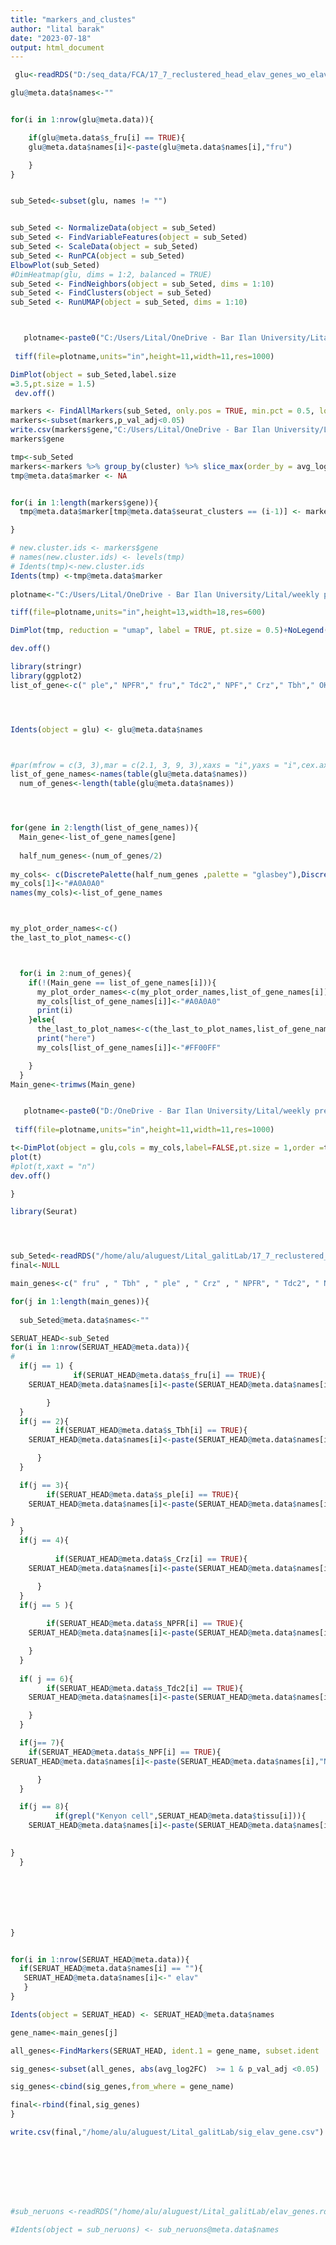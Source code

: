 ```yaml
---
title: "markers_and_clustes"
author: "lital barak"
date: "2023-07-18"
output: html_document
---
```

```r
 glu<-readRDS("D:/seq_data/FCA/17_7_reclustered_head_elav_genes_wo_elav_labels.rds")

glu@meta.data$names<-""


for(i in 1:nrow(glu@meta.data)){

    if(glu@meta.data$s_fru[i] == TRUE){
    glu@meta.data$names[i]<-paste(glu@meta.data$names[i],"fru")

    }
}


sub_Seted<-subset(glu, names != "")


sub_Seted <- NormalizeData(object = sub_Seted)
sub_Seted <- FindVariableFeatures(object = sub_Seted)
sub_Seted <- ScaleData(object = sub_Seted)
sub_Seted <- RunPCA(object = sub_Seted)
ElbowPlot(sub_Seted)
#DimHeatmap(glu, dims = 1:2, balanced = TRUE)
sub_Seted <- FindNeighbors(object = sub_Seted, dims = 1:10)
sub_Seted <- FindClusters(object = sub_Seted)
sub_Seted <- RunUMAP(object = sub_Seted, dims = 1:10)



   plotname<-paste0("C:/Users/Lital/OneDrive - Bar Ilan University/Lital/weekly presentation/16.7.23/fru_reclustred.tiff")
  
 tiff(file=plotname,units="in",height=11,width=11,res=1000)

DimPlot(object = sub_Seted,label.size
=3.5,pt.size = 1.5)
 dev.off()

markers <- FindAllMarkers(sub_Seted, only.pos = TRUE, min.pct = 0.5, logfc.threshold = 1)
markers<-subset(markers,p_val_adj<0.05)
write.csv(markers$gene,"C:/Users/Lital/OneDrive - Bar Ilan University/Lital/weekly presentation/16.7.23/fru_pos_marker.csv")
markers$gene
```


```r
tmp<-sub_Seted
markers<-markers %>% group_by(cluster) %>% slice_max(order_by = avg_log2FC, n = 1)
tmp@meta.data$marker <- NA


for(i in 1:length(markers$gene)){
  tmp@meta.data$marker[tmp@meta.data$seurat_clusters == (i-1)] <- markers$gene[i]

}

# new.cluster.ids <- markers$gene
# names(new.cluster.ids) <- levels(tmp)
# Idents(tmp)<-new.cluster.ids
Idents(tmp) <-tmp@meta.data$marker
 
plotname<-"C:/Users/Lital/OneDrive - Bar Ilan University/Lital/weekly presentation/16.7.23/fru_with_markers_labels_log_fold.tiff"

tiff(file=plotname,units="in",height=13,width=18,res=600)

DimPlot(tmp, reduction = "umap", label = TRUE, pt.size = 0.5)+NoLegend()

dev.off()

```


```r
library(stringr)
library(ggplot2)
list_of_gene<-c(" ple"," NPFR"," fru"," Tdc2"," NPF"," Crz"," Tbh"," OK107")




Idents(object = glu) <- glu@meta.data$names



#par(mfrow = c(3, 3),mar = c(2.1, 3, 9, 3),xaxs = "i",yaxs = "i",cex.axis=1.1,cex.lab=1.1)
list_of_gene_names<-names(table(glu@meta.data$names))
  num_of_genes<-length(table(glu@meta.data$names))




for(gene in 2:length(list_of_gene_names)){
  Main_gene<-list_of_gene_names[gene]
  
  half_num_genes<-(num_of_genes/2)
  
my_cols<- c(DiscretePalette(half_num_genes ,palette = "glasbey"),DiscretePalette(half_num_genes, palette = "glasbey"))
my_cols[1]<-"#A0A0A0"
names(my_cols)<-list_of_gene_names



my_plot_order_names<-c()
the_last_to_plot_names<-c()



  for(i in 2:num_of_genes){
    if(!(Main_gene == list_of_gene_names[i])){
      my_plot_order_names<-c(my_plot_order_names,list_of_gene_names[i])
      my_cols[list_of_gene_names[i]]<-"#A0A0A0"
      print(i)
    }else{
      the_last_to_plot_names<-c(the_last_to_plot_names,list_of_gene_names[i])
      print("here")
      my_cols[list_of_gene_names[i]]<-"#FF00FF"

    }
  }
Main_gene<-trimws(Main_gene)


   plotname<-paste0("D:/OneDrive - Bar Ilan University/Lital/weekly presentation/16.7.23/ALL_GENES/",Main_gene,".tiff")
  
 tiff(file=plotname,units="in",height=11,width=11,res=1000)

t<-DimPlot(object = glu,cols = my_cols,label=FALSE,pt.size = 1,order =the_last_to_plot_names ) +ggtitle(Main_gene)+ theme(plot.title = element_text(hjust = 0.5,size = 20, face = "bold"),legend.position="none")
plot(t)
#plot(t,xaxt = "n")
dev.off()

}
```


```r
library(Seurat)




sub_Seted<-readRDS("/home/alu/aluguest/Lital_galitLab/17_7_reclustered_head_elav_genes.rds")
final<-NULL

main_genes<-c(" fru" , " Tbh" , " ple" , " Crz" , " NPFR", " Tdc2", " NPF"," OK107")

for(j in 1:length(main_genes)){
  
  sub_Seted@meta.data$names<-""

SERUAT_HEAD<-sub_Seted
for(i in 1:nrow(SERUAT_HEAD@meta.data)){
# 
  if(j == 1) {
              if(SERUAT_HEAD@meta.data$s_fru[i] == TRUE){
    SERUAT_HEAD@meta.data$names[i]<-paste(SERUAT_HEAD@meta.data$names[i],"fru")

        }
  }
  if(j == 2){
          if(SERUAT_HEAD@meta.data$s_Tbh[i] == TRUE){
    SERUAT_HEAD@meta.data$names[i]<-paste(SERUAT_HEAD@meta.data$names[i],"Tbh")

      }
  }

  if(j == 3){
        if(SERUAT_HEAD@meta.data$s_ple[i] == TRUE){
    SERUAT_HEAD@meta.data$names[i]<-paste(SERUAT_HEAD@meta.data$names[i],"ple")

}
  }
  if(j == 4){
    
          if(SERUAT_HEAD@meta.data$s_Crz[i] == TRUE){
    SERUAT_HEAD@meta.data$names[i]<-paste(SERUAT_HEAD@meta.data$names[i],"Crz")

      }
  }
  if(j == 5 ){
    
        if(SERUAT_HEAD@meta.data$s_NPFR[i] == TRUE){
    SERUAT_HEAD@meta.data$names[i]<-paste(SERUAT_HEAD@meta.data$names[i],"NPFR")

    }
  }
  
  if( j == 6){
        if(SERUAT_HEAD@meta.data$s_Tdc2[i] == TRUE){
    SERUAT_HEAD@meta.data$names[i]<-paste(SERUAT_HEAD@meta.data$names[i],"Tdc2")

    }
  }

  if(j== 7){
    if(SERUAT_HEAD@meta.data$s_NPF[i] == TRUE){
SERUAT_HEAD@meta.data$names[i]<-paste(SERUAT_HEAD@meta.data$names[i],"NPF")

      }
  }

  if(j == 8){
          if(grepl("Kenyon cell",SERUAT_HEAD@meta.data$tissu[i])){
    SERUAT_HEAD@meta.data$names[i]<-paste(SERUAT_HEAD@meta.data$names[i],"OK107")

  
}
  }







}


for(i in 1:nrow(SERUAT_HEAD@meta.data)){
  if(SERUAT_HEAD@meta.data$names[i] == ""){
   SERUAT_HEAD@meta.data$names[i]<-" elav"
   }
}

Idents(object = SERUAT_HEAD) <- SERUAT_HEAD@meta.data$names

gene_name<-main_genes[j]

all_genes<-FindMarkers(SERUAT_HEAD, ident.1 = gene_name, subset.ident  = " elav", test.use = "DESeq2",slot = "counts",max.cells.per.ident=2000)

sig_genes<-subset(all_genes, abs(avg_log2FC)  >= 1 & p_val_adj <0.05)

sig_genes<-cbind(sig_genes,from_where = gene_name)

final<-rbind(final,sig_genes)
}

write.csv(final,"/home/alu/aluguest/Lital_galitLab/sig_elav_gene.csv")








#sub_neruons <-readRDS("/home/alu/aluguest/Lital_galitLab/elav_genes.rds")

#Idents(object = sub_neruons) <- sub_neruons@meta.data$names

```




